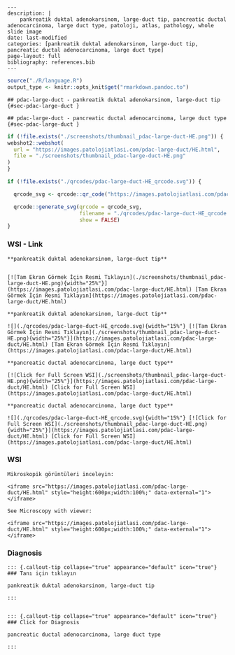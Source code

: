 





```comment
---
description: |
    pankreatik duktal adenokarsinom, large-duct tip, pancreatic ductal adenocarcinoma, large duct type, patoloji, atlas, pathology, whole slide image
date: last-modified
categories: [pankreatik duktal adenokarsinom, large-duct tip, pancreatic ductal adenocarcinoma, large duct type]
page-layout: full
bibliography: references.bib
---
```



```r
source("./R/language.R")
output_type <- knitr::opts_knit$get("rmarkdown.pandoc.to")
```


```asis
## pdac-large-duct - pankreatik duktal adenokarsinom, large-duct tip {#sec-pdac-large-duct }
```


```asis
## pdac-large-duct - pancreatic ductal adenocarcinoma, large duct type {#sec-pdac-large-duct }
```






```r
if (!file.exists("./screenshots/thumbnail_pdac-large-duct-HE.png")) {
webshot2::webshot(
  url = "https://images.patolojiatlasi.com/pdac-large-duct/HE.html",
  file = "./screenshots/thumbnail_pdac-large-duct-HE.png"
)
}
```



```r
if (!file.exists("./qrcodes/pdac-large-duct-HE_qrcode.svg")) {

  qrcode_svg <- qrcode::qr_code("https://images.patolojiatlasi.com/pdac-large-duct/HE.html")

  qrcode::generate_svg(qrcode = qrcode_svg,
                       filename = "./qrcodes/pdac-large-duct-HE_qrcode.svg",
                       show = FALSE)
}
```











::::: panel-tabset


### WSI - Link








:::: {.content-hidden when-format="pdf"}


```asis

**pankreatik duktal adenokarsinom, large-duct tip**


[![Tam Ekran Görmek İçin Resmi Tıklayın](./screenshots/thumbnail_pdac-large-duct-HE.png){width="25%"}](https://images.patolojiatlasi.com/pdac-large-duct/HE.html) [Tam Ekran Görmek İçin Resmi Tıklayın](https://images.patolojiatlasi.com/pdac-large-duct/HE.html)

```

::::


:::: {.content-visible when-format="pdf"}

```asis

**pankreatik duktal adenokarsinom, large-duct tip**

![](./qrcodes/pdac-large-duct-HE_qrcode.svg){width="15%"} [![Tam Ekran Görmek İçin Resmi Tıklayın](./screenshots/thumbnail_pdac-large-duct-HE.png){width="25%"}](https://images.patolojiatlasi.com/pdac-large-duct/HE.html) [Tam Ekran Görmek İçin Resmi Tıklayın](https://images.patolojiatlasi.com/pdac-large-duct/HE.html)

```



::::




:::: {.content-hidden when-format="pdf"}


```asis

**pancreatic ductal adenocarcinoma, large duct type**

[![Click for Full Screen WSI](./screenshots/thumbnail_pdac-large-duct-HE.png){width="25%"}](https://images.patolojiatlasi.com/pdac-large-duct/HE.html) [Click for Full Screen WSI](https://images.patolojiatlasi.com/pdac-large-duct/HE.html)

```

::::


:::: {.content-visible when-format="pdf"}

```asis

**pancreatic ductal adenocarcinoma, large duct type**

![](./qrcodes/pdac-large-duct-HE_qrcode.svg){width="15%"} [![Click for Full Screen WSI](./screenshots/thumbnail_pdac-large-duct-HE.png){width="25%"}](https://images.patolojiatlasi.com/pdac-large-duct/HE.html) [Click for Full Screen WSI](https://images.patolojiatlasi.com/pdac-large-duct/HE.html)

```


::::







### WSI








```asis
Mikroskopik görüntüleri inceleyin:

<iframe src="https://images.patolojiatlasi.com/pdac-large-duct/HE.html" style="height:600px;width:100%;" data-external="1"></iframe>

```





```asis

See Microscopy with viewer:

<iframe src="https://images.patolojiatlasi.com/pdac-large-duct/HE.html" style="height:600px;width:100%;" data-external="1"></iframe>

```





### Diagnosis


```asis


::: {.callout-tip collapse="true" appearance="default" icon="true"}
### Tanı için tıklayın

pankreatik duktal adenokarsinom, large-duct tip

:::


```


```asis


::: {.callout-tip collapse="true" appearance="default" icon="true"}
### Click for Diagnosis

pancreatic ductal adenocarcinoma, large duct type

:::

```









:::::









